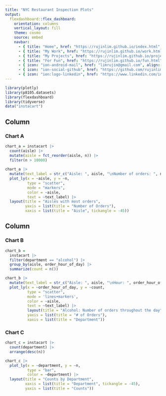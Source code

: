 ```yaml
---
title: "NYC Restaurant Inspection Plots"
output: 
  flexdashboard::flex_dashboard:
    orientation: columns
    vertical_layout: fill
    theme: cosmo
    source: embed
    navbar:
      - { title: "Home", href: "https://rujinlim.github.io/index.html", align: left }      
      - { title: "My Work", href: "https://rujinlim.github.io/work.html", align: left }
      - { title: "My Projects", href: "https://rujinlim.github.io/projects.html", align: left }      
      - { title: "For Fun", href: "https://rujinlim.github.io/fun.html", align: left }
      - { icon: "ion-android-mail", href: "limrujin@gmail.com", align: right }
      - { icon: "ion-social-github", href: "https://github.com/rujinlim/", align: right }
      - { icon: "ion:logo-linkedin", href: "https://www.linkedin.com/in/rujinlim/", align: right }
---
```


```r
library(plotly)
library(p8105.datasets)
library(flexdashboard)
library(tidyverse)
data("instacart")
```

Column {data-width=450}
-----------------------------------------------------------------------

### Chart A

```r
chart_a = instacart |> 
  count(aisle) |>
  mutate(aisle = fct_reorder(aisle, n)) |> 
  filter(n > 10000) 
  
chart_a |> 
  mutate(text_label = str_c("Aisle: ", aisle, "\nNumber of orders: ", n)) |> 
  plot_ly(x = ~aisle, y = ~n,
          type = "scatter",
          mode = "markers",
          color = ~aisle,
          text = ~text_label) |> 
  layout(title = "Aisles with most orders",
         yaxis = list(title = "Number of Orders"),
         xaxis = list(title = "Aisle", tickangle = -45)) 
```

Column {data-width=350}
-----------------------------------------------------------------------

### Chart B

```r
chart_b = 
  instacart |> 
  filter(department == "alcohol") |> 
  group_by(aisle, order_hour_of_day) |> 
  summarize(count = n()) 

chart_b |> 
  mutate(text_label = str_c("Aisle: ", aisle, "\nHour: ", order_hour_of_day, "\nCount: ", count)) |> 
  plot_ly(x = ~order_hour_of_day, y = ~count,
          type = "scatter",
          mode = 'lines+markers',
          color = ~aisle,
          text = ~text_label) |> 
          layout(title = "Alcohol: Number of orders throughout the day",
          yaxis = list(title = "# of Orders"),
          xaxis = list(title = "Department"))
```

### Chart C

```r
chart_c = instacart |> 
  count(department) |> 
  arrange(desc(n))

chart_c |> 
  plot_ly(x = ~department, y = ~n, 
          type = "bar",
          color = ~department) |> 
  layout(title = "Counts by Department",
         xaxis = list(title = "Department", tickangle = -45),
         yaxis = list(title = "Counts"))
```





